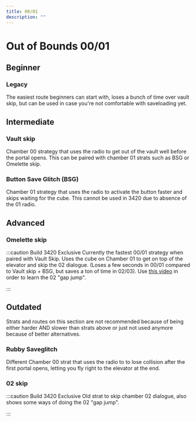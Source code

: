 ---
title: 00/01
description: ""
---

# Out of Bounds 00/01

## Beginner

### Legacy
The easiest route beginners can start with, loses a bunch of time over vault skip, but can be used in case you're not comfortable with saveloading 
yet.

<YouTube url="https://youtu.be/_8CkCPzXMOA" />

## Intermediate

### Vault skip
Chamber 00 strategy that uses the radio to get out of the vault well before the portal opens. This can be paired with chamber 01 strats 
such as BSG or Omelette skip.

<YouTube url="https://youtu.be/CFMG-a2vzqM"/>

### Button Save Glitch (BSG)
Chamber 01 strategy that uses the radio to activate the button faster and skips waiting for the cube. This cannot be used in 3420 due to
absence of the 01 radio.

<YouTube url="https://youtu.be/6EtIcAK2Yz8"/>

## Advanced

### Omelette skip
:::caution Build 3420 Exclusive
Currently the fastest 00/01 strategy when paired with Vault Skip. Uses the cube on Chamber 01 to get on top of the elevator and skip the 
02 dialogue. (Loses a few seconds in 00/01 compared to Vault skip + BSG, but saves a ton of time in 02/03). Use [this video](https://youtu.be/q6D-HgOO4Zc?t=175)
in order to learn the 02 "gap jump".

<YouTube url="https://www.youtube.com/watch?v=OnO-U6qYovM"/>
:::

## Outdated
Strats and routes on this section are not recommended because of being either harder AND slower than strats above or just not used anymore 
because of better alternatives.

### Rubby Saveglitch
Different Chamber 00 strat that uses the radio to to lose collision after the first portal opens, letting you fly right to the elevator 
at the end.

<YouTube url="https://youtu.be/1kA-EYvifzc"/>

### 02 skip
:::caution Build 3420 Exclusive
Old strat to skip chamber 02 dialogue, also shows some ways of doing the 02 "gap jump".

<YouTube url="https://youtu.be/q6D-HgOO4Zc"/>
:::